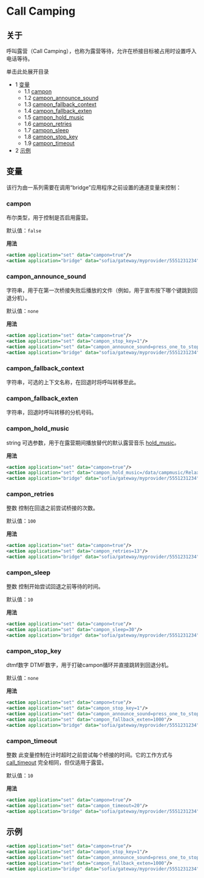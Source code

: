 # Call Camping

## 关于

呼叫露营（Call Camping），也称为露营等待，允许在桥接目标被占用时设置呼入电话等待。

单击此处展开目录

- 1 [变量](#变量)
   - 1.1 [campon](#campon)
   - 1.2 [campon_announce_sound](#campon_announce_sound)
   - 1.3 [campon_fallback_context](#campon_fallback_context)
   - 1.4 [campon_fallback_exten](#campon_fallback_exten)
   - 1.5 [campon_hold_music](#campon_hold_music)
   - 1.6 [campon_retries](#campon_retries)
   - 1.7 [campon_sleep](#campon_sleep)
   - 1.8 [campon_stop_key](#campon_stop_key)
   - 1.9 [campon_timeout](#campon_timeout)
- 2 [示例](#示例)

## 变量

该行为由一系列需要在调用“bridge”应用程序之前设置的通道变量来控制：

### campon

布尔类型，用于控制是否启用露营。

默认值：`false`

**用法**

```xml
<action application="set" data="campon=true"/>
<action application="bridge" data="sofia/gateway/myprovider/5551231234"/>
```

### campon_announce_sound

字符串，用于在第一次桥接失败后播放的文件（例如，用于宣布按下哪个键跳到回退分机）。

默认值：`none`

**用法**

```xml
<action application="set" data="campon=true"/>
<action application="set" data="campon_stop_key=1"/>
<action application="set" data="campon_announce_sound=press_one_to_stop.wav"/>
<action application="bridge" data="sofia/gateway/myprovider/5551231234"/>
```

### campon_fallback_context

字符串，可选的上下文名称，在回退时将呼叫转移至此。

### campon_fallback_exten

字符串，回退时呼叫转移的分机号码。

### campon_hold_music

string 可选参数，用于在露营期间播放替代的默认露营音乐 [hold_music](../../../Dialplan/Variables-Master-List_16352570.mdx#hold_music)。

**用法**

```xml
<action application="set" data="campon=true"/>
<action application="set" data="campon_hold_music=/data/campmusic/RelaxingCampSounds.wav"/>
<action application="bridge" data="sofia/gateway/myprovider/5551231234"/>
```

### campon_retries

整数 控制在回退之前尝试桥接的次数。

默认值：`100`

**用法**

```xml
<action application="set" data="campon=true"/>
<action application="set" data="campon_retries=13"/>
<action application="bridge" data="sofia/gateway/myprovider/5551231234"/>
```

### campon_sleep

整数 控制开始尝试回退之前等待的时间。

默认值：`10`

**用法**

```xml
<action application="set" data="campon=true"/>
<action application="set" data="campon_sleep=30"/>
<action application="bridge" data="sofia/gateway/myprovider/5551231234"/>
```

### campon_stop_key

dtmf数字 DTMF数字，用于打破campon循环并直接跳转到回退分机。

默认值：`none`

**用法**

```xml
<action application="set" data="campon=true"/>
<action application="set" data="campon_stop_key=1"/>
<action application="set" data="campon_announce_sound=press_one_to_stop.wav"/>
<action application="set" data="campon_fallback_exten=1000"/>
<action application="bridge" data="sofia/gateway/myprovider/5551231234"/>
```

### campon_timeout

整数 此变量控制在计时超时之前尝试每个桥接的时间。它的工作方式与 [call_timeout](../../../Dialplan/Variables-Master-List_16352570.mdx#leg_timeout) 完全相同，但仅适用于露营。

默认值：`10`

**用法**

```xml
<action application="set" data="campon=true"/>
<action application="set" data="campon_timeout=20"/>
<action application="bridge" data="sofia/gateway/myprovider/5551231234"/>
```

## 示例

```xml
<action application="set" data="campon=true"/>
<action application="set" data="campon_stop_key=1"/>
<action application="set" data="campon_announce_sound=press_one_to_stop.wav"/>
<action application="set" data="campon_fallback_exten=1000"/>
<action application="bridge" data="sofia/gateway/myprovider/5551231234"/>
```